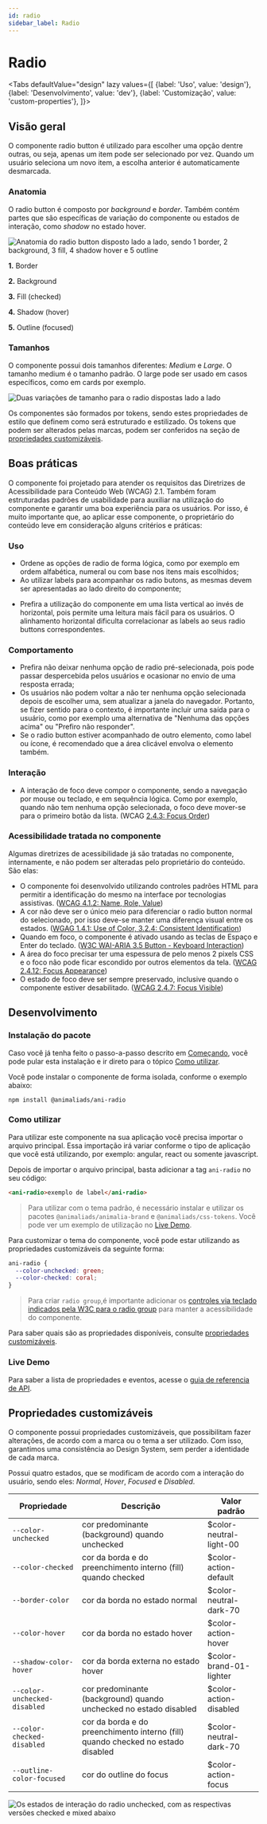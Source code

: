 ```yaml
---
id: radio
sidebar_label: Radio
---
```








# Radio

<Tabs
  defaultValue="design"
  lazy
  values={[
    {label: 'Uso', value: 'design'},
    {label: 'Desenvolvimento', value: 'dev'},
    {label: 'Customização', value: 'custom-properties'},
  ]}>

  <TabItem value="design">

## Visão geral

O componente radio button é utilizado para escolher uma opção dentre outras, ou seja, apenas um item pode ser selecionado por vez. Quando um usuário seleciona um novo item, a escolha anterior é automaticamente desmarcada.

### Anatomia

O radio button é composto por _background_ e _border_. Também contém partes que são específicas de variação do componente ou estados de interação, como _shadow_ no estado hover.

<img
  src={radioAnatomy}
  alt="Anatomia do radio button disposto lado a lado, sendo 1 border, 2 background, 3 fill, 4 shadow hover e 5 outline"
/>


**1.** Border

**2.** Background

**3.** Fill (checked)

**4.** Shadow (hover)

**5.** Outline (focused)


### Tamanhos

O componente possui dois tamanhos diferentes: _Medium_ e _Large_. O tamanho medium é o tamanho padrão. O large pode ser usado em casos específicos, como em cards por exemplo.

<img
  src={radioSize}
  alt="Duas variações de tamanho para o radio dispostas lado a lado"
/>

Os componentes são formados por tokens, sendo estes propriedades de estilo que definem como será estruturado e estilizado. Os tokens que podem ser alterados pelas marcas, podem ser conferidos na seção de [propriedades customizáveis](https://www.notion.so/radio-b8870a364228481b8350567be1cc63d4).


## Boas práticas

O componente foi projetado para atender os requisitos das Diretrizes de Acessibilidade para Conteúdo Web (WCAG) 2.1. Também foram estruturadas padrões de usabilidade para auxiliar na utilização do componente e garantir uma boa experiência para os usuários. Por isso, é muito importante que, ao aplicar esse componente, o proprietário do conteúdo leve em consideração alguns critérios e práticas:

### Uso

- Ordene as opções de radio de forma lógica, como por exemplo em ordem alfabética, numeral ou com base nos itens mais escolhidos;
- Ao utilizar labels para acompanhar os radio butons, as mesmas devem ser apresentadas ao lado direito do componente;

<BestPracticesComponent
  doImg={radioDo1}
  doAlt="Radio button com label `Opção A` à direita."
  doDescription="Labels ao lado esquerdo do radio button para facilitar a leitura."
  dontImg={radioDont1}
  dontAlt="Label `Opção A` e um radio button à esquerda"
  dontDescription="Label ao lado esquerdo podem confundir o usuário."
/>

- Prefira a utilização do componente em uma lista vertical ao invés de horizontal, pois permite uma leitura mais fácil para os usuários. O alinhamento horizontal dificulta correlacionar as labels ao seus radio buttons correspondentes.

<BestPracticesComponent
  doImg={radioDo2}
  doAlt="Radio button com opções listadas uma embaixo da outra"
  doDescription="Alinhe os componentes verticalmente sempre que possível."
  dontImg={radioDont2}
  dontAlt="Radio button com opções listadas lado a lado"
  dontDescription="Ao inserir os componentes lado a lado, certifique-se de inserir um espaçamento adequado entre as opções."
  warning="true"
/>

### Comportamento

- Prefira não deixar nenhuma opção de radio pré-selecionada, pois pode passar despercebida pelos usuários e ocasionar no envio de uma resposta errada;
- Os usuários não podem voltar a não ter nenhuma opção selecionada depois de escolher uma, sem atualizar a janela do navegador. Portanto, se fizer sentido para o contexto, é importante incluir uma saída para o usuário, como por exemplo uma alternativa de "Nenhuma das opções acima" ou "Prefiro não responder".
- Se o radio button estiver acompanhado de outro elemento, como label ou ícone, é recomendado que a área clicável envolva o elemento também.

### Interação

- A interação de foco deve compor o componente, sendo a navegação por mouse ou teclado, e em sequência lógica. Como por exemplo, quando não tem nenhuma opção selecionada, o foco deve mover-se para o primeiro botão da lista. (WCAG [2.4.3: Focus Order](https://www.w3.org/WAI/WCAG21/Understanding/focus-order))

### Acessibilidade tratada no componente

Algumas diretrizes de acessibilidade já são tratadas no componente, internamente, e não podem ser alteradas pelo proprietário do conteúdo. São elas:

- O componente foi desenvolvido utilizando controles padrões HTML para permitir a identificação do mesmo na interface por tecnologias assistivas. ([WCAG 4.1.2: Name, Role, Value](https://www.w3.org/WAI/WCAG21/Understanding/name-role-value))
- A cor não deve ser o único meio para diferenciar o radio button normal do selecionado, por isso deve-se manter uma diferença visual entre os estados. ([WGAG 1.4.1: Use of Color, 3.2.4: Consistent Identification](https://www.w3.org/WAI/WCAG21/Understanding/use-of-color))
- Quando em foco, o componente é ativado usando as teclas de Espaço e Enter do teclado. ([W3C WAI-ARIA 3.5 Button - Keyboard Interaction](https://www.w3.org/TR/wai-aria-practices-1.1/#keyboard-interaction-3))
- A área do foco precisar ter uma espessura de pelo menos 2 pixels CSS e o foco não pode ficar escondido por outros elementos da tela. ([WCAG 2.4.12: Focus Appearance](https://www.w3.org/WAI/WCAG22/Understanding/focus-appearance-enhanced))
- O estado de foco deve ser sempre preservado, inclusive quando o componente estiver desabilitado. ([WCAG 2.4.7: Focus Visible](https://www.w3.org/WAI/WCAG21/Understanding/focus-visible))



</TabItem>

<TabItem value="dev">

## Desenvolvimento

### Instalação do pacote

Caso você já tenha feito o passo-a-passo descrito em [Começando](?path=/docs/começando--page),
você pode pular esta instalação e ir direto para o tópico [Como utilizar](#como-utilizar).

Você pode instalar o componente de forma isolada, conforme o exemplo abaixo:

```
npm install @animaliads/ani-radio
```

### Como utilizar

Para utilizar este componente na sua aplicação você precisa importar o arquivo principal.
Essa importação irá variar conforme o tipo de aplicação que você está utilizando, por exemplo: angular, react ou
somente javascript.

Depois de importar o arquivo principal, basta adicionar a tag `ani-radio` no seu código:

```html
<ani-radio>exemplo de label</ani-radio>
```

> Para utilizar com o tema padrão, é necessário instalar e utilizar os pacotes `@animaliads/animalia-brand`
> e `@animaliads/css-tokens`. Você pode ver um exemplo de utilização no [Live Demo](#live-demo).

Para customizar o tema do componente, você pode estar utilizando as propriedades customizáveis
da seguinte forma:

```css
ani-radio {
  --color-unchecked: green;
  --color-checked: coral;
}
```
> Para criar `radio group`,é importante adicionar os [controles via teclado indicados pela W3C para o radio group](https://www.w3.org/TR/2017/WD-wai-aria-practices-1.1-20170628/examples/radio/radio-1/radio-1.html) para manter a acessibilidade do componente.

Para saber quais são as propriedades disponíveis, consulte [propriedades customizáveis](#propriedades-customizáveis).

### Live Demo

<LiveDemoComponent
  react="https://stackblitz.com/edit/react-ani-radio?embed=1&file=src/App.js"
/>

Para saber a lista de propriedades e eventos, acesse o [guia de referencia de API](/docs/api-radio--sample).

</TabItem>

  <TabItem value="custom-properties">


## Propriedades customizáveis

O componente possui propriedades customizáveis, que possibilitam fazer alterações, de acordo com a marca ou o tema a ser utilizado. Com isso, garantimos uma consistência ao Design System, sem perder a identidade de cada marca.

Possui quatro estados, que se modificam de acordo com a interação do usuário, sendo eles: _Normal_, _Hover_, _Focused_ e _Disabled_.

| Propriedade                  | Descrição                                                                        | Valor padrão            |
| ---------------------------- | -------------------------------------------------------------------------------- | ----------------------- |
| `--color-unchecked `         | cor predominante (background) quando unchecked                                   | $color-neutral-light-00 |
| `--color-checked`            | cor da borda e do preenchimento interno (fill) quando checked                    | $color-action-default   |
| `--border-color`             | cor da borda no estado normal                                                    | $color-neutral-dark-70  |
| `--color-hover`              | cor da borda no estado hover                                                     | $color-action-hover     |
| `--shadow-color-hover`       | cor da borda externa no estado hover                                             | $color-brand-01-lighter |
| `--color-unchecked-disabled` | cor predominante (background) quando unchecked no estado disabled                | $color-action-disabled  |
| `--color-checked-disabled`   | cor da borda e do preenchimento interno (fill) quando checked no estado disabled | $color-neutral-dark-70  |
| `--outline-color-focused`    | cor do outline do focus                                                          | $color-action-focus     |

<img
  src={radioTypes}
  alt="Os estados de interação do radio unchecked, com as respectivas versões checked e mixed abaixo"
/>

</TabItem>
</Tabs>